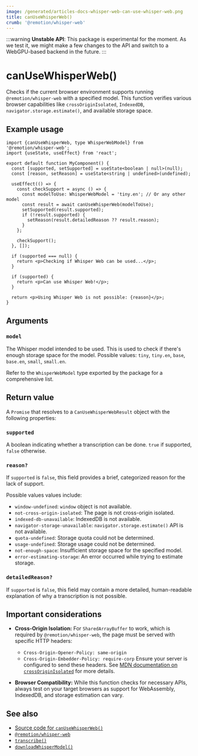```yaml
---
image: /generated/articles-docs-whisper-web-can-use-whisper-web.png
title: canUseWhisperWeb()
crumb: '@remotion/whisper-web'
---
```


:::warning
**Unstable API**: This package is experimental for the moment. As we test it, we might make a few changes to the API and switch to a WebGPU-based backend in the future.
:::

# canUseWhisperWeb()

Checks if the current browser environment supports running `@remotion/whisper-web` with a specified model. This function verifies various browser capabilities like `crossOriginIsolated`, `IndexedDB`, `navigator.storage.estimate()`, and available storage space.

## Example usage

```tsx twoslash
import {canUseWhisperWeb, type WhisperWebModel} from '@remotion/whisper-web';
import {useState, useEffect} from 'react';

export default function MyComponent() {
  const [supported, setSupported] = useState<boolean | null>(null);
  const [reason, setReason] = useState<string | undefined>(undefined);

  useEffect(() => {
    const checkSupport = async () => {
      const modelToUse: WhisperWebModel = 'tiny.en'; // Or any other model
      const result = await canUseWhisperWeb(modelToUse);
      setSupported(result.supported);
      if (!result.supported) {
        setReason(result.detailedReason ?? result.reason);
      }
    };

    checkSupport();
  }, []);

  if (supported === null) {
    return <p>Checking if Whisper Web can be used...</p>;
  }

  if (supported) {
    return <p>Can use Whisper Web!</p>;
  }

  return <p>Using Whisper Web is not possible: {reason}</p>;
}
```

## Arguments

### `model`

The Whisper model intended to be used. This is used to check if there's enough storage space for the model.
Possible values: `tiny`, `tiny.en`, `base`, `base.en`, `small`, `small.en`.

Refer to the `WhisperWebModel` type exported by the package for a comprehensive list.

## Return value

A `Promise` that resolves to a `CanUseWhisperWebResult` object with the following properties:

### `supported`

A boolean indicating whether a transcription can be done. `true` if supported, `false` otherwise.

### `reason?`

If `supported` is `false`, this field provides a brief, categorized reason for the lack of support.

Possible values values include:

- `window-undefined`: `window` object is not available.
- `not-cross-origin-isolated`: The page is not cross-origin isolated.
- `indexed-db-unavailable`: IndexedDB is not available.
- `navigator-storage-unavailable`: `navigator.storage.estimate()` API is not available.
- `quota-undefined`: Storage quota could not be determined.
- `usage-undefined`: Storage usage could not be determined.
- `not-enough-space`: Insufficient storage space for the specified model.
- `error-estimating-storage`: An error occurred while trying to estimate storage.

### `detailedReason?`

If `supported` is `false`, this field may contain a more detailed, human-readable explanation of why a transcription is not possible.

## Important considerations

- **Cross-Origin Isolation:** For `SharedArrayBuffer` to work, which is required by `@remotion/whisper-web`, the page must be served with specific HTTP headers:

  - `Cross-Origin-Opener-Policy: same-origin`
  - `Cross-Origin-Embedder-Policy: require-corp`
    Ensure your server is configured to send these headers. See [MDN documentation on `crossOriginIsolated`](https://developer.mozilla.org/en-US/docs/Web/API/Window/crossOriginIsolated) for more details.

- **Browser Compatibility:** While this function checks for necessary APIs, always test on your target browsers as support for WebAssembly, IndexedDB, and storage estimation can vary.

## See also

- [Source code for `canUseWhisperWeb()`](https://github.com/remotion-dev/remotion/blob/main/packages/whisper-web/src/can-use-whisper-web.ts)
- [`@remotion/whisper-web`](/docs/whisper-web)
- [`transcribe()`](/docs/whisper-web/transcribe)
- [`downloadWhisperModel()`](/docs/whisper-web/download-whisper-model)
